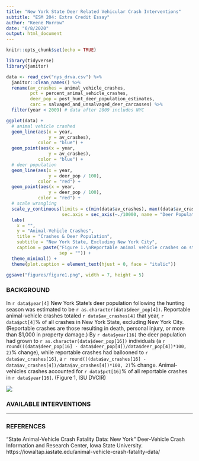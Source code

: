 ```yaml
---
title: "New York State Deer Related Vehicular Crash Interventions"
subtitle: "ESM 204: Extra Credit Essay"
author: "Keene Morrow"
date: "6/8/2020"
output: html_document
---
```


```r
knitr::opts_chunk$set(echo = TRUE)

library(tidyverse)
library(janitor)

data <- read_csv("nys_drva.csv") %>%
  janitor::clean_names() %>%
  rename(av_crashes = animal_vehicle_crashes,
         pct = percent_animal_vehicle_crashes,
         deer_pop = post_hunt_deer_population_estimates,
         carc = salvaged_and_unsalvaged_deer_carcasses) %>%
  filter(year < 2009) # data after 2009 includes NYC

ggplot(data) +
  # animal vehicle crashed
  geom_line(aes(x = year,
                y = av_crashes),
            color = "blue") +
  geom_point(aes(x = year,
                y = av_crashes),
            color = "blue") +
  # deer population
  geom_line(aes(x = year,
                y = deer_pop / 100),
            color = "red") +
  geom_point(aes(x = year,
                y = deer_pop / 100),
            color = "red") +
  # scale wrangling
  scale_y_continuous(limits = c(min(data$av_crashes), max((data$av_crashes))), # keeps scales consistent across plots
                     sec.axis = sec_axis(~./10000, name = "Deer Population (millions)")) + # adds second axis for rainfall, adjusted to counteract the scale factor above
  labs(
    x = "",
    y = "Animal-Vehicle Crashes",
    title = "Crashes & Deer Population",
    subtitle = "New York State, Excluding New York City",
    caption = paste("Figure 1.\nReportable animal vehicle crashes on state roads in New York (blue) rose between 1993 and 2008\nwhile the deer population (red) was relatively stable at just under 1 million individuals.\nReportable crashes are those resulting in death, personal injury, or more than $1,000 in property damage.\n\nData: Deer-Vehicle Crash Information and Research Center, Iowa State University\nKeene Morrow\nESM 204: Spring 2020",
                    sep = "")) + 
  theme_minimal() +
  theme(plot.caption = element_text(hjust = 0, face = "italic"))

ggsave("figures/figure1.png", width = 7, height = 5)
```
### BACKGROUND

In `r data$year[4]` New York State's deer population following the hunting season was estimated to be `r as.character(data$deer_pop[4])`. Reportable animal-vehicle crashes totaled `r data$av_crashes[4]` that year, `r data$pct[4]`% of all crashes in New York State, excluding New York City.
(Reportable crashes are those resulting in death, personal injury, or more than \$1,000 in property damage.)
By `r data$year[16]` the deer population had grown to `r as.character(data$deer_pop[16])` individuals (a `r round(((data$deer_pop[16] - data$deer_pop[4])/data$deer_pop[4])*100, 2)`% change),  while reportable crashes had ballooned to `r data$av_crashes[16]`, a `r round(((data$av_crashes[16] - data$av_crashes[4])/data$av_crashes[4])*100, 2)`% change.
Animal-vehicles crashes accounted for `r data$pct[16]`% of all reportable crashes in `r data$year[16]`. (Figure 1, ISU DVCIR)

![](figures/figure1.png)




### AVAILABLE INTERVENTIONS



***
### REFERENCES

"State Animal-Vehicle Crash Fatality Data: New York" Deer-Vehicle Crash Information and Research Center, Iowa State University. https://iowaltap.iastate.edu/animal-vehicle-crash-fatality-data/
